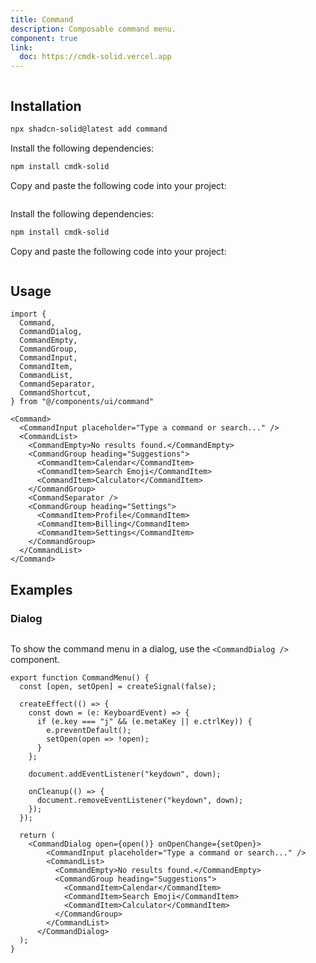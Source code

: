 ```yaml
---
title: Command
description: Composable command menu.
component: true
link:
  doc: https://cmdk-solid.vercel.app
---
```




<ComponentPreview name="command-demo" >

```tsx file=<rootDir>/../packages/tailwindcss/examples/command-demo.tsx
```

</ComponentPreview>

## Installation

<ComponentInstallation >


```bash
npx shadcn-solid@latest add command
```


<Step >

<StepItem>Install the following dependencies:</StepItem>
```bash
npm install cmdk-solid
```

<StepItem>Copy and paste the following code into your project:</StepItem>
```tsx file=<rootDir>/../packages/tailwindcss/ui/command.tsx
```

</Step>

<Step >

<StepItem>Install the following dependencies:</StepItem>
```bash
npm install cmdk-solid
```

<StepItem>Copy and paste the following code into your project:</StepItem>
```tsx file=<rootDir>/../packages/unocss/ui/command.tsx
```

</Step>

</ComponentInstallation>

## Usage

```tsx
import {
  Command,
  CommandDialog,
  CommandEmpty,
  CommandGroup,
  CommandInput,
  CommandItem,
  CommandList,
  CommandSeparator,
  CommandShortcut,
} from "@/components/ui/command"
```

```tsx
<Command>
  <CommandInput placeholder="Type a command or search..." />
  <CommandList>
    <CommandEmpty>No results found.</CommandEmpty>
    <CommandGroup heading="Suggestions">
      <CommandItem>Calendar</CommandItem>
      <CommandItem>Search Emoji</CommandItem>
      <CommandItem>Calculator</CommandItem>
    </CommandGroup>
    <CommandSeparator />
    <CommandGroup heading="Settings">
      <CommandItem>Profile</CommandItem>
      <CommandItem>Billing</CommandItem>
      <CommandItem>Settings</CommandItem>
    </CommandGroup>
  </CommandList>
</Command>
```

## Examples

### Dialog

<ComponentPreview name="command-dialog" >

```tsx file=<rootDir>/../packages/tailwindcss/examples/command-dialog.tsx
```

</ComponentPreview>

To show the command menu in a dialog, use the `<CommandDialog />` component.

```tsx
export function CommandMenu() {
  const [open, setOpen] = createSignal(false);

  createEffect(() => {
    const down = (e: KeyboardEvent) => {
      if (e.key === "j" && (e.metaKey || e.ctrlKey)) {
        e.preventDefault();
        setOpen(open => !open);
      }
    };

    document.addEventListener("keydown", down);

    onCleanup(() => {
      document.removeEventListener("keydown", down);
    });
  });

  return (
    <CommandDialog open={open()} onOpenChange={setOpen}>
        <CommandInput placeholder="Type a command or search..." />
        <CommandList>
          <CommandEmpty>No results found.</CommandEmpty>
          <CommandGroup heading="Suggestions">
            <CommandItem>Calendar</CommandItem>
            <CommandItem>Search Emoji</CommandItem>
            <CommandItem>Calculator</CommandItem>
          </CommandGroup>
        </CommandList>
      </CommandDialog>
  );
}
```
